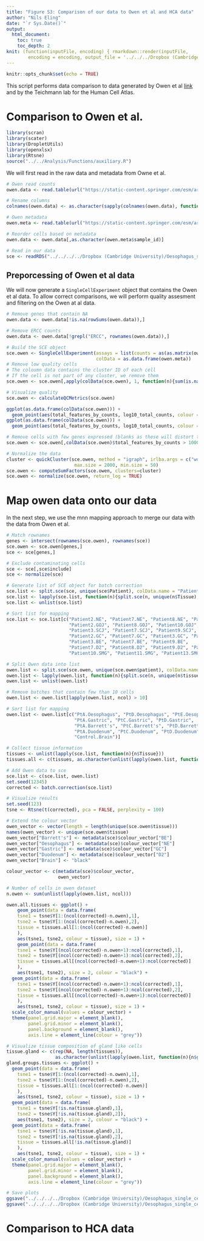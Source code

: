 ```yaml
---
title: "Figure S3: Comparison of our data to Owen et al and HCA data"
author: "Nils Eling"
date: "`r Sys.Date()`"
output: 
  html_document:
    toc: true
    toc_depth: 2
knit: (function(inputFile, encoding) { rmarkdown::render(inputFile, 
        encoding = encoding, output_file = '../../../Dropbox (Cambridge University)/Oesophagus_single_cell/Results/Figures/Fig_S3.html') })
---
```


```r
knitr::opts_chunk$set(echo = TRUE)
```

This script performs data comparison to data generated by Owen et al [link](https://www.nature.com/articles/s41467-018-06796-9/) and by the Teichmann lab for the Human Cell Atlas.

# Comparison to Owen et al.

```r
library(scran)
library(scater)
library(DropletUtils)
library(openxlsx)
library(Rtsne)
source("../../Analysis/Functions/auxiliary.R")
```

We will first read in the raw data and metadata from Owne et al.

```r
# Owen read counts
owen.data <- read.table(url("https://static-content.springer.com/esm/art%3A10.1038%2Fs41467-018-06796-9/MediaObjects/41467_2018_6796_MOESM8_ESM.txt"))

# Rename columns
colnames(owen.data) <- as.character(sapply(colnames(owen.data), function(n){paste(unlist(strsplit(n, "_"))[3:5], collapse = "_")}))

# Owen metadata
owen.meta <- read.table(url("https://static-content.springer.com/esm/art%3A10.1038%2Fs41467-018-06796-9/MediaObjects/41467_2018_6796_MOESM9_ESM.txt"), header = TRUE)

# Reorder cells based on metadata
owen.data <- owen.data[,as.character(owen.meta$sample_id)]

# Read in our data
sce <- readRDS("../../../../Dropbox (Cambridge University)/Oesophagus_single_cell/All_corrected_sce.rds")
```

## Preporcessing of Owen et al data

We will now generate a `SingleCellExperiment` object that contains the Owen et al data.
To allow correct comparisons, we will perform quality assesment and filtering on the Owen at al data.

```r
# Remove genes that contain NA
owen.data <- owen.data[!is.na(rowSums(owen.data)),]

# Remove ERCC counts 
owen.data <- owen.data[!grepl("ERCC", rownames(owen.data)),]

# Build the SCE object
sce.owen <- SingleCellExperiment(assays = list(counts = as(as.matrix(owen.data), "dgCMatrix")),
                                 colData = as.data.frame(owen.meta))
# Remove low quality cells
# The coloumn data contains the cluster ID of each cell
# If the cell is not part of any cluster, we remove them
sce.owen <- sce.owen[,apply(colData(sce.owen), 1, function(n){sum(is.na(n))/7}) != 1]

# Visualize quality
sce.owen <- calculateQCMetrics(sce.owen)

ggplot(as.data.frame(colData(sce.owen))) +
  geom_point(aes(total_features_by_counts, log10_total_counts, colour = tissue))
ggplot(as.data.frame(colData(sce.owen))) +
  geom_point(aes(total_features_by_counts, log10_total_counts, colour = all_k8))

# Remove cells with few genes expressed (blanks as these will distort the normalization)
sce.owen <- sce.owen[,colData(sce.owen)$total_features_by_counts > 1000]

# Normalize the data
cluster <- quickCluster(sce.owen, method = "igraph", irlba.args = c("work" = 100), 
                         max.size = 2000, min.size = 50)
sce.owen <- computeSumFactors(sce.owen, clusters=cluster)
sce.owen <- normalize(sce.owen, return_log = TRUE)
```

# Map owen data onto our data

In the next step, we use the mnn mapping approach to merge our data with the data from Owen et al. 

```r
# Match rownames
genes <- intersect(rownames(sce.owen), rownames(sce))
sce.owen <- sce.owen[genes,]
sce <- sce[genes,]

# Exclude contaminating cells
sce <- sce[,sce$include]
sce <- normalize(sce)

# Generate list of SCE object for batch correction
sce.list <- split.sce(sce, unique(sce$Patient), colData.name = "Patient")
sce.list <- lapply(sce.list, function(n){split.sce(n, unique(n$Tissue), colData.name = "Tissue")})
sce.list <- unlist(sce.list)

# Sort list for mapping
sce.list <- sce.list[c("Patient2.NE", "Patient7.NE", "Patient8.NE", "Patient10.NE",
                       "Patient2.GOJ", "Patient8.GOJ", "Patient10.GOJ", "Patient13.GOJ",
                       "Patient3.SCJ", "Patient7.SCJ", "Patient9.SCJ", 
                       "Patient2.GC", "Patient7.GC", "Patient3.GC", "Patient13.GC", 
                       "Patient3.BE", "Patient7.BE", "Patient9.BE",
                       "Patient7.D2", "Patient8.D2", "Patient9.D2", "Patient12.D2",
                       "Patient10.SMG", "Patient11.SMG", "Patient13.SMG")]

# Split Owen data into list
owen.list <- split.sce(sce.owen, unique(sce.owen$patient), colData.name = "patient")
owen.list <- lapply(owen.list, function(n){split.sce(n, unique(n$tissue), colData.name = "tissue")})
owen.list <- unlist(owen.list)

# Remove batches that contain few than 10 cells
owen.list <- owen.list[lapply(owen.list, ncol) > 10]

# Sort list for mapping
owen.list <- owen.list[c("PtA.Oesophagus", "PtD.Oesophagus", "PtE.Oesophagus", "PtF.Oesophagus",
                         "PtA.Gastric", "PtC.Gastric", "PtD.Gastric",
                         "PtA.Barrett's", "PtC.Barrett's", "PtD.Barrett's",  "PtB.Barrett's",
                         "PtA.Duodenum", "PtC.Duodenum", "PtD.Duodenum", "PtB.Duodenum",
                         "Control.Brain")]

# Collect tissue information
tissues <- unlist(lapply(sce.list, function(n){n$Tissue}))
tissues.all <- c(tissues, as.character(unlist(lapply(owen.list, function(n){n$tissue}))))

# Add Owen data to sce
sce.list <- c(sce.list, owen.list)
set.seed(12345)
corrected <- batch.correction(sce.list)

# Visualize results
set.seed(123)
tsne <- Rtsne(t(corrected), pca = FALSE, perplexity = 100)

# Extend the colour vector
owen_vector <- vector(length = length(unique(sce.owen$tissue)))
names(owen_vector) <- unique(sce.owen$tissue)
owen_vector["Barrett's"] <- metadata(sce)$colour_vector["BE"]
owen_vector["Oesophagus"] <- metadata(sce)$colour_vector["NE"]
owen_vector["Gastric"] <- metadata(sce)$colour_vector["GC"]
owen_vector["Duodenum"] <- metadata(sce)$colour_vector["D2"]
owen_vector["Brain"] <- "black"

colour_vector <- c(metadata(sce)$colour_vector, 
                   owen_vector)

# Number of cells in owen dataset
n.owen <- sum(unlist(lapply(owen.list, ncol)))

owen.all.tissues <- ggplot() +
    geom_point(data = data.frame(
    tsne1 = tsne$Y[1:(ncol(corrected)-n.owen),1],
    tsne2 = tsne$Y[1:(ncol(corrected)-n.owen),2],
    tissue = tissues.all[1:(ncol(corrected)-n.owen)]
    ), 
    aes(tsne1, tsne2, colour = tissue), size = 1) +
    geom_point(data = data.frame(
    tsne1 = tsne$Y[(ncol(corrected)-n.owen+1):ncol(corrected),1],
    tsne2 = tsne$Y[(ncol(corrected)-n.owen+1):ncol(corrected),2],
    tissue = tissues.all[(ncol(corrected)-n.owen+1):ncol(corrected)]
    ), 
    aes(tsne1, tsne2), size = 2, colour = "black") +
  geom_point(data = data.frame(
    tsne1 = tsne$Y[(ncol(corrected)-n.owen+1):ncol(corrected),1],
    tsne2 = tsne$Y[(ncol(corrected)-n.owen+1):ncol(corrected),2],
    tissue = tissues.all[(ncol(corrected)-n.owen+1):ncol(corrected)]
    ), 
    aes(tsne1, tsne2, colour = tissue), size = 1) + 
  scale_color_manual(values = colour_vector) +
  theme(panel.grid.major = element_blank(), 
        panel.grid.minor = element_blank(),
        panel.background = element_blank(), 
        axis.line = element_line(colour = "grey"))

# Visualize tissue composition of gland like cells
tissue.gland <- c(rep(NA, length(tissues)), 
                  as.character(unlist(lapply(owen.list, function(n){n$gland_cells_k3}))))
gland.groups.tissues <- ggplot() +
  geom_point(data = data.frame(
    tsne1 = tsne$Y[1:(ncol(corrected)-n.owen),1],
    tsne2 = tsne$Y[1:(ncol(corrected)-n.owen),2],
    tissue = tissues.all[1:(ncol(corrected)-n.owen)]
    ), 
    aes(tsne1, tsne2, colour = tissue), size = 1) +
  geom_point(data = data.frame(
    tsne1 = tsne$Y[!is.na(tissue.gland),1],
    tsne2 = tsne$Y[!is.na(tissue.gland),2]), 
    aes(tsne1, tsne2), size = 2, colour = "black") +
  geom_point(data = data.frame(
    tsne1 = tsne$Y[!is.na(tissue.gland),1],
    tsne2 = tsne$Y[!is.na(tissue.gland),2],
    tissue = tissues.all[!is.na(tissue.gland)]
    ), 
    aes(tsne1, tsne2, colour = tissue), size = 1) + 
  scale_color_manual(values = colour_vector) +
  theme(panel.grid.major = element_blank(), 
        panel.grid.minor = element_blank(),
        panel.background = element_blank(), 
        axis.line = element_line(colour = "grey"))

# Save plots
ggsave("../../../../Dropbox (Cambridge University)/Oesophagus_single_cell/Results/Figures/Supplementary_figures/Figure_S3/All_owen_data.pdf", owen.all.tissues, width = 6, height = 5)
ggsave("../../../../Dropbox (Cambridge University)/Oesophagus_single_cell/Results/Figures/Supplementary_figures/Figure_S3/Glandlike_owen_data.pdf", gland.groups.tissues, width = 6, height = 5)
```

# Comparison to HCA data